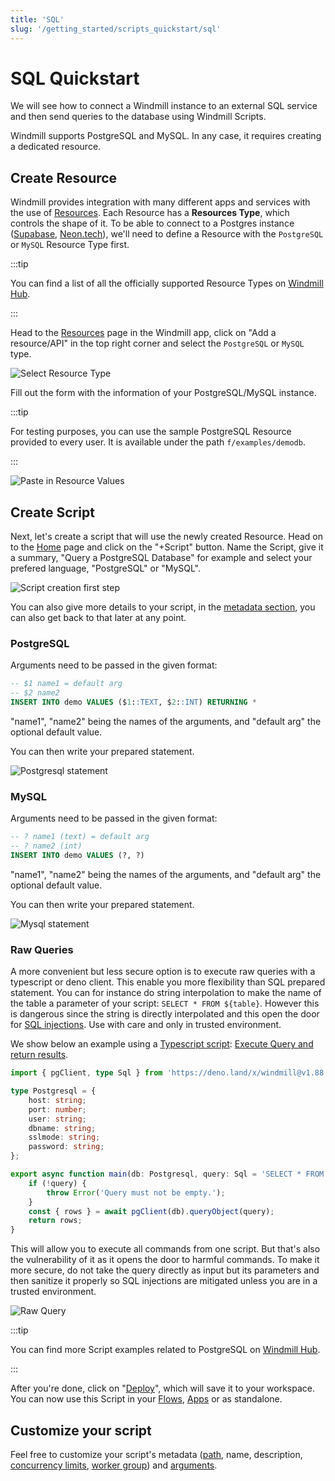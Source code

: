 ```yaml
---
title: 'SQL'
slug: '/getting_started/scripts_quickstart/sql'
---
```



# SQL Quickstart

We will see how to connect a Windmill instance to an external SQL service and then send queries to the database using Windmill Scripts.

Windmill supports PostgreSQL and MySQL. In any case, it requires creating a dedicated resource.

## Create Resource

Windmill provides integration with many different apps and services with the use
of [Resources][docs-resources]. Each Resource has a **Resources Type**, which
controls the shape of it. To be able to connect to a Postgres instance ([Supabase](../../../integrations/supabase.md), [Neon.tech](../../../integrations/neon.md)), we'll need to define a Resource with the `PostgreSQL` or `MySQL` Resource Type first.

:::tip

You can find a list of all the officially supported Resource Types on
[Windmill Hub][hub-resources].

:::

Head to the <a href="https://app.windmill.dev/resources" rel="nofollow">Resources</a> page in the Windmill app, click on
"Add a resource/API" in the top right corner and select the `PostgreSQL` or `MySQL` type.

![Select Resource Type](../../../assets/integrations/psql-1-resources.png.webp)

Fill out the form with the information of your PostgreSQL/MySQL instance.

:::tip

For testing purposes, you can use the sample PostgreSQL Resource provided to
every user. It is available under the path `f/examples/demodb`.

:::

![Paste in Resource Values](../../../assets/integrations/psql-2-postgres-rt.png.webp)

## Create Script

Next, let's create a script that will use the newly created Resource. Head on to
the <a href="https://app.windmill.dev/" rel="nofollow">Home</a> page and click on the "+Script" button. Name the Script, give it a summary, "Query a PostgreSQL Database" for
example and select your prefered language, "PostgreSQL" or "MySQL".

![Script creation first step](../../../assets/integrations/psql-3-script-creation.png.webp)

You can also give more details to your script, in the [metadata section](../../../script_editor/metadata.mdx), you can also get back to that later at any point.

### PostgreSQL

Arguments need to be passed in the given format:

```sql
-- $1 name1 = default arg
-- $2 name2
INSERT INTO demo VALUES ($1::TEXT, $2::INT) RETURNING *
```

"name1", "name2" being the names of the arguments, and "default arg" the optional default value.

You can then write your prepared statement.

![Postgresql statement](./postgresql_statement.png.webp)

### MySQL

Arguments need to be passed in the given format:

```sql
-- ? name1 (text) = default arg
-- ? name2 (int)
INSERT INTO demo VALUES (?, ?)
```

"name1", "name2" being the names of the arguments, and "default arg" the optional default value.

You can then write your prepared statement.

![Mysql statement](./mysql_statement.png.webp)

### Raw Queries

A more convenient but less secure option is to execute raw queries with a typescript or deno client. This enable you more flexibility than SQL prepared statement. You can for instance do string interpolation to make the name of the table a parameter of your script: `SELECT * FROM ${table}`. However this is dangerous since the string is directly interpolated and this open the door for [SQL injections](https://en.wikipedia.org/wiki/SQL_injection). Use with care and only in trusted environment.

We show below an example using a [Typescript script](../1_typescript_quickstart/index.mdx): [Execute Query and return results](https://hub.windmill.dev/scripts/postgresql/1294/execute-query-and-return-results-postgresql).

```typescript
import { pgClient, type Sql } from 'https://deno.land/x/windmill@v1.88.1/mod.ts';

type Postgresql = {
	host: string;
	port: number;
	user: string;
	dbname: string;
	sslmode: string;
	password: string;
};

export async function main(db: Postgresql, query: Sql = 'SELECT * FROM demo;') {
	if (!query) {
		throw Error('Query must not be empty.');
	}
	const { rows } = await pgClient(db).queryObject(query);
	return rows;
}
```

This will allow you to execute all commands from one script. But that's also the vulnerability of it as it opens the door to harmful commands. To make it more secure, do not take the query directly as input but its parameters and then sanitize it properly so SQL injections are mitigated unless you are in a trusted environment.

![Raw Query](./raw_query.png.webp)

:::tip

You can find more Script examples related to PostgreSQL on
[Windmill Hub][hub-examples].

:::

After you're done, click on "[Deploy](../../../core_concepts/0_draft_and_deploy/index.mdx)", which will save it to your workspace. You can now use this Script in your [Flows][docs-flows], [Apps][docs-apps] or as standalone.

## Customize your script

Feel free to customize your script's metadata ([path](../../../core_concepts/16_roles_and_permissions/index.mdx#path), name, description, [concurrency limits](../../../script_editor/concurrency_limit.mdx), [worker group](../../../script_editor/worker_group_tag.mdx)) and [arguments](../../../script_editor/customize_arguments.mdx).

<div class="grid grid-cols-2 gap-6 mb-4">
	<DocCard
		title="Metadata"
		description="Each script has metadata associated with it, enabling it to be defined and configured in depth."
		href="/docs/script_editor/metadata"
	/>
	<DocCard
		title="Customize Arguments"
		description="Some arguments' types can be given advanced settings that will affect the inputs' auto-generated UI and JSON Schema."
		href="/docs/script_editor/customize_arguments"
	/>
</div>

<!-- Links -->

[hub-resources]: https://hub.windmill.dev/resources
[hub-examples]: https://hub.windmill.dev/integrations/postgresql
[docs-resources]: /docs/core_concepts/resources_and_types
[docs-path]: /docs/core_concepts/roles_and_permissions#path
[docs-flows]: /docs/getting_started/flows_quickstart
[docs-apps]: /docs/getting_started/apps_quickstart
